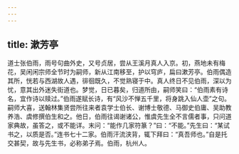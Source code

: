 ```yaml
---
---
---
```

title: 漱芳亭
---




道士张伯雨，雨号句曲外史，又号贞居，尝从王溪月真人入京。初，燕地未有梅花，吴闲闲宗师全节时为嗣师，新从江南移至，护以穹庐，扁曰漱芳亭。伯雨偶造其所，恍若与西湖故人遇，徘徊既久，不觉熟寝于中。真人终日不见伯雨，深以为忧，意其出外迷失街道也。梦觉，日已暮矣，归道所由，嗣师笑曰：“伯雨素有诗名，宜作诗以赎过。”伯雨遂赋长诗，有“风沙不惮五千里，将身跳入仙人壶”之句。嗣师大喜，送翰林集贤尝所往来者袁学士伯长、谢博士敬德、马御史伯庸、吴助教养浩、虞修撰伯生和之。他日，伯雨往谒谢诸公，惟虞先生全不言儒者事，只问道家典故，虽答之，或不能详。末问：“能作几家符篆？”曰：“不能。”先生曰：“某试书之，以质是否。”连书七十二家。伯雨汗流浃背，辄下拜曰：“真吾师也。”自是托交甚契，故与先生书，必称弟子焉。伯雨，杭州人。